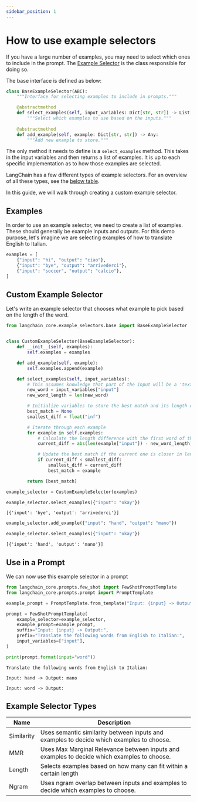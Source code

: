 ```yaml
---
sidebar_position: 1
---
```


# How to use example selectors

If you have a large number of examples, you may need to select which ones to include in the prompt. The [Example Selector](/oss/python/concepts/example_selectors/) is the class responsible for doing so.

The base interface is defined as below:

```python
class BaseExampleSelector(ABC):
    """Interface for selecting examples to include in prompts."""

    @abstractmethod
    def select_examples(self, input_variables: Dict[str, str]) -> List[dict]:
        """Select which examples to use based on the inputs."""
        
    @abstractmethod
    def add_example(self, example: Dict[str, str]) -> Any:
        """Add new example to store."""
```

The only method it needs to define is a ``select_examples`` method. This takes in the input variables and then returns a list of examples. It is up to each specific implementation as to how those examples are selected.

LangChain has a few different types of example selectors. For an overview of all these types, see the [below table](#example-selector-types).

In this guide, we will walk through creating a custom example selector.

## Examples

In order to use an example selector, we need to create a list of examples. These should generally be example inputs and outputs. For this demo purpose, let's imagine we are selecting examples of how to translate English to Italian.


```python
examples = [
    {"input": "hi", "output": "ciao"},
    {"input": "bye", "output": "arrivederci"},
    {"input": "soccer", "output": "calcio"},
]
```

## Custom Example Selector

Let's write an example selector that chooses what example to pick based on the length of the word.


```python
from langchain_core.example_selectors.base import BaseExampleSelector


class CustomExampleSelector(BaseExampleSelector):
    def __init__(self, examples):
        self.examples = examples

    def add_example(self, example):
        self.examples.append(example)

    def select_examples(self, input_variables):
        # This assumes knowledge that part of the input will be a 'text' key
        new_word = input_variables["input"]
        new_word_length = len(new_word)

        # Initialize variables to store the best match and its length difference
        best_match = None
        smallest_diff = float("inf")

        # Iterate through each example
        for example in self.examples:
            # Calculate the length difference with the first word of the example
            current_diff = abs(len(example["input"]) - new_word_length)

            # Update the best match if the current one is closer in length
            if current_diff < smallest_diff:
                smallest_diff = current_diff
                best_match = example

        return [best_match]
```


```python
example_selector = CustomExampleSelector(examples)
```


```python
example_selector.select_examples({"input": "okay"})
```



```output
[{'input': 'bye', 'output': 'arrivederci'}]
```



```python
example_selector.add_example({"input": "hand", "output": "mano"})
```


```python
example_selector.select_examples({"input": "okay"})
```



```output
[{'input': 'hand', 'output': 'mano'}]
```


## Use in a Prompt

We can now use this example selector in a prompt


```python
from langchain_core.prompts.few_shot import FewShotPromptTemplate
from langchain_core.prompts.prompt import PromptTemplate

example_prompt = PromptTemplate.from_template("Input: {input} -> Output: {output}")
```


```python
prompt = FewShotPromptTemplate(
    example_selector=example_selector,
    example_prompt=example_prompt,
    suffix="Input: {input} -> Output:",
    prefix="Translate the following words from English to Italian:",
    input_variables=["input"],
)

print(prompt.format(input="word"))
```
```output
Translate the following words from English to Italian:

Input: hand -> Output: mano

Input: word -> Output:
```
## Example Selector Types

| Name       | Description                                                                                 |
|------------|---------------------------------------------------------------------------------------------|
| Similarity | Uses semantic similarity between inputs and examples to decide which examples to choose.    |
| MMR        | Uses Max Marginal Relevance between inputs and examples to decide which examples to choose. |
| Length     | Selects examples based on how many can fit within a certain length                          |
| Ngram      | Uses ngram overlap between inputs and examples to decide which examples to choose.          |


```python

```
